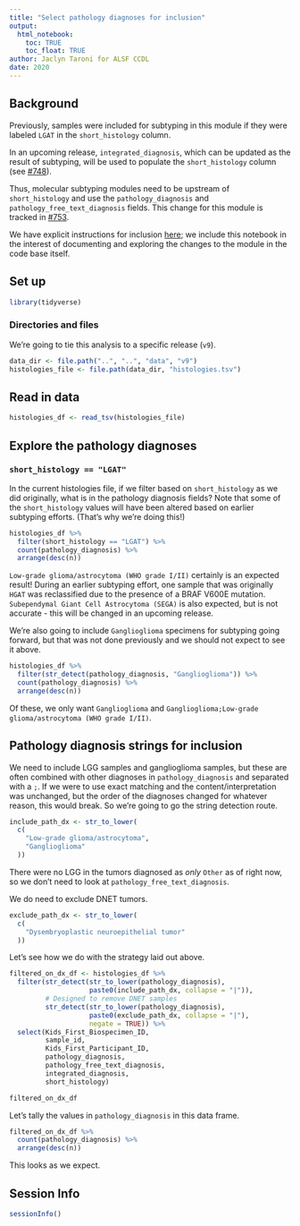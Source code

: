 ```yaml
---
title: "Select pathology diagnoses for inclusion"
output: 
  html_notebook:
    toc: TRUE
    toc_float: TRUE
author: Jaclyn Taroni for ALSF CCDL
date: 2020
---
```


## Background

Previously, samples were included for subtyping in this module if they were labeled `LGAT` in the `short_histology` column.

In an upcoming release, `integrated_diagnosis`, which can be updated as the result of subtyping, will be used to populate the `short_histology` column (see [#748](https://github.com/AlexsLemonade/OpenPBTA-analysis/issues/748)).

Thus, molecular subtyping modules need to be upstream of `short_histology` and use the `pathology_diagnosis` and `pathology_free_text_diagnosis` fields.
This change for this module is tracked in [#753](https://github.com/AlexsLemonade/OpenPBTA-analysis/issues/753).

We have explicit instructions for inclusion [here](https://github.com/AlexsLemonade/OpenPBTA-analysis/issues/753#issuecomment-697008356); we include this notebook in the interest of documenting and exploring the changes to the module in the code base itself.

## Set up 

```r
library(tidyverse)
```

### Directories and files

We're going to tie this analysis to a specific release (`v9`).

```r
data_dir <- file.path("..", "..", "data", "v9")
histologies_file <- file.path(data_dir, "histologies.tsv")
```

## Read in data

```r
histologies_df <- read_tsv(histologies_file)
```

## Explore the pathology diagnoses

### `short_histology == "LGAT"`

In the current histologies file, if we filter based on `short_histology` as we did originally, what is in the pathology diagnosis fields?
Note that some of the `short_histology` values will have been altered based on earlier subtyping efforts.
(That's why we're doing this!)

```r
histologies_df %>% 
  filter(short_histology == "LGAT") %>%
  count(pathology_diagnosis) %>%
  arrange(desc(n))
```

`Low-grade glioma/astrocytoma (WHO grade I/II)` certainly is an expected result!
During an earlier subtyping effort, one sample that was originally `HGAT` was reclassified due to the presence of a BRAF V600E mutation.
`Subependymal Giant Cell Astrocytoma (SEGA)` is also expected, but is not accurate - this will be changed in an upcoming release.

We're also going to include `Ganglioglioma` specimens for subtyping going forward, but that was not done previously and we should not expect to see it above.

```r
histologies_df %>%
  filter(str_detect(pathology_diagnosis, "Ganglioglioma")) %>%
  count(pathology_diagnosis) %>%
  arrange(desc(n))
```

Of these, we only want `Ganglioglioma` and `Ganglioglioma;Low-grade glioma/astrocytoma (WHO grade I/II)`. 

## Pathology diagnosis strings for inclusion

We need to include LGG samples and ganglioglioma samples, but these are often combined with other diagnoses in `pathology_diagnosis` and separated with a `;`.
If we were to use exact matching and the content/interpretation was unchanged, but the order of the diagnoses changed for whatever reason, this would break.
So we're going to go the string detection route.

```r
include_path_dx <- str_to_lower(
  c(
    "Low-grade glioma/astrocytoma",
    "Ganglioglioma"
  ))
```

There were no LGG in the tumors diagnosed as _only_ `Other` as of right now, so we don't need to look at `pathology_free_text_diagnosis`.

We do need to exclude DNET tumors.

```r
exclude_path_dx <- str_to_lower(
  c(
    "Dysembryoplastic neuroepithelial tumor"
  ))
```

Let's see how we do with the strategy laid out above.

```r
filtered_on_dx_df <- histologies_df %>%
  filter(str_detect(str_to_lower(pathology_diagnosis),
                    paste0(include_path_dx, collapse = "|")),
         # Designed to remove DNET samples
         str_detect(str_to_lower(pathology_diagnosis),
                    paste0(exclude_path_dx, collapse = "|"),
                    negate = TRUE)) %>%
  select(Kids_First_Biospecimen_ID, 
         sample_id, 
         Kids_First_Participant_ID,
         pathology_diagnosis,
         pathology_free_text_diagnosis,
         integrated_diagnosis, 
         short_histology)

filtered_on_dx_df
```

Let's tally the values in `pathology_diagnosis` in this data frame.

```r
filtered_on_dx_df %>%
  count(pathology_diagnosis) %>%
  arrange(desc(n))
```

This looks as we expect.

## Session Info

```r
sessionInfo()
```
